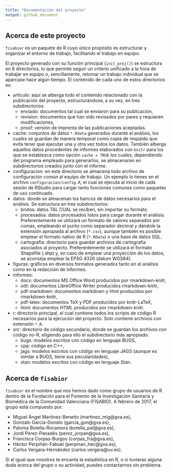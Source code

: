 ```yaml
---
title: "Documentación del proyecto"
output: github_document
---
```


## Acerca de este proyecto
`fisabior` es un paquete de R cuyo único propósito es estructurar y organizar el entorno de trabajo, facilitando el trabajo en equipo. 

El proyecto generado con su función principal (`init_proj()`) se estructura en 8 directorios, lo que permite seguir un criterio unificado a la hora de trabajar en equipo o, sencillamente, retomar un trabajo individual que se aparcase hace algún tiempo. El contenido de cada uno de estos directorios es:

+ articulo: aquí se alberga todo el contenido relacionado con la publicación del proyecto, estructurándose, a su vez, en tres subdirectorios.
    - enviado: documentos tal cual se enviaron para su publicación,
    - revision: documentos que han sido revisados por pares y requieren modificaciones,
    - proof: versión de imprenta de las publicaciones aceptadas.
+ cache: conjuntos de datos `*.Rdata` generados durante el análisis, los cuales se guardan de manera temporal como copia de respaldo que evita tener que ejecutar una y otra vez todos los datos. También alberga aquellos datos procedentes de informes elaborados con `knitr` para los que se establezca como opción `cache = TRUE` los cuales, dependiendo del programa empleado para generarlos, se almacenaran en subdirectorios creados junto con el informe.
+ configuracion: en este directorio se almacena todo archivo de configuración común al equipo de trabajo. Un ejemplo lo tienes en el archivo `configuracion/config.R`, el cual se ejecuta al inicio de cada sesión de RStudio para cargar tanto funciones comunes como paquetes de uso continuado.
+ datos: donde se almacenan los bancos de datos necesarios para el análisis. Se estructura en tres subdirectorios:
    - brutos: datos TAL CUAL se reciben, sin importar su formato.
    - procesados: datos procesados listos para cargar durante el análisis. Preferentemente se utilizará un formato de valores separados por comas, empleando el punto como separador decimal y dándole la extensión apropiada al archivo (`*.csv`), aunque también es posible emplear el formato nativo de R (`*.RData`) o una base de datos SQL.
    - cartografia: directorio para guardar archivos de cartografía asociados al proyecto. Preferentemente se utilizará el formato Shapefile (.shp) y, en caso de emplear una proyección de los datos, se aconseja emplear la EPSG 4326 (datum WGS84).
+ figuras: gráficos en diversos formatos generados tanto en el análisis como en la redacción de informes.
+ informes: 
    - docx: documentos MS Office Word producidos por rmarkdown-knitr,
    - odt: documentos LibreOffice Writer producidos rmarkdown-knitr,
    - pdf-markdown: documentos markdown y html producidos por rmarkdown-knitr,
    - pdf-latex: documentos TeX y PDF producidos por knitr-LaTeX,
    - html: documentos HTML producidos por rmarkdown-knitr.
+ r: directorio principal, el cual contiene todos los scripts de código R necesarios para la ejecución del proyecto. Solo contiene archivos con extensión `*.R`.
+ src: directorio de código secundario, donde se guardan los archivos con código no-R, eligiendo para ello el subdirectorio más apropiado:
    - bugs: modelos escritos con código en lenguaje BUGS,
    - cpp: código en C++,
    - jags: modelos escritos con código en lenguaje JAGS (aunque es similar a BUGS, tiene sus peculiaridades),
    - stan: modelos escritos con código en lenguaje Stan.


## Acerca de `fisabior`
`fisabior` es el nombre que nos hemos dado como grupo de usuarios de R dentro de la Fundación para el Fomento de la Investigación Sanitaria y Biomédica de la Comunidad Valenciana (FISABIO). A febrero de 2017, el grupo está compuesto por:

+ Miguel Ángel Martínez-Beneito (martinez_mig@gva.es),
+ Gonzalo García-Donato (garcia_gon@gva.es),
+ Paloma Botella-Rocamora (botella_pal@gva.es),
+ Jordi Pérez-Panadés (perez_jorpan@gva.es),
+ Francisca Corpas-Burgos (corpas_fra@gva.es),
+ Hèctor Perpiñán-Fabuel (perpinan_hec@gva.es),
+ Carlos Vergara-Hernández (carlos.vergara@uv.es).

Si al igual que nosotros te encanta la estadística en R, o si tuvieras alguna duda acerca del grupo o su actividad, puedes contactarnos sin problema.
